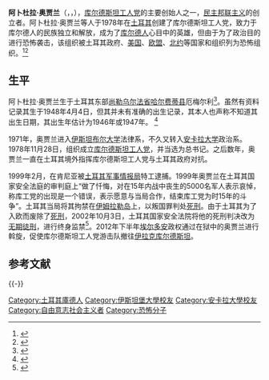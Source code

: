 {{Infobox person
| name = 阿卜杜拉·奧賈蘭<br/>Abdullah Öcalan
| image = 
| image_size = 
| caption = 
| birth_date = {{birth date and age|1948|4|4}}
| birth_place = {{TUR}}[[哈爾費蒂|哈爾費蒂]]
| residence = [[伊姆拉勒島|伊姆拉勒島]]（監獄島）
| nationality = {{TUR}}
| ethnicity = [[庫爾德族|庫爾德族]]
| occupation = [[库尔德斯坦工人党|库尔德斯坦工人党]]的主要创始人<ref name="Paul">Paul J. White, ''Primitive rebels or revolutionary modernizers?: the Kurdish national movement in Turkey'', Zed Books, 2000, [http://books.google.com.tr/books?id=a80KQ4jdOeUC&printsec=frontcover&dq=Primitive+rebels+or+revolutionary+modernizers%3F&hl=tr&ei=fojfTNauOYSkvgOt75HbDg&sa=X&oi=book_result&ct=result&resnum=1&ved=0CC0Q6AEwAA#v=onepage&q=%22nationalist%20leader%22&f=false "Professor Robert Olson, University of Kentucky"] {{Wayback|url=http://books.google.com.tr/books?id=a80KQ4jdOeUC&printsec=frontcover&dq=Primitive+rebels+or+revolutionary+modernizers%3F&hl=tr&ei=fojfTNauOYSkvgOt75HbDg&sa=X&oi=book_result&ct=result&resnum=1&ved=0CC0Q6AEwAA#v=onepage&q=%22nationalist%20leader%22&f=false |date=20141217034259 }}</ref>、政治活動家、作家
| organization = 庫爾德斯坦工人黨<br/>[[库尔德斯坦社群联盟|库尔德斯坦社群联盟]]
| conviction = 叛國罪
| Penalty = 終身監禁
| laterwork = 回憶錄：《監獄之作：文明的根源》
}}
'''阿卜杜拉·奥贾兰'''（{{lang-tr|Abdullah Öcalan}}，{{IPA-tr|ød͡ʒalan}}，{{bd|1948年|4月4日|||}}），[[库尔德斯坦工人党|库尔德斯坦工人党]]的主要创始人之一，[[民主邦联主义|民主邦联主义]]的创立者。阿卜杜拉·奥贾兰等人于1978年在[[土耳其|土耳其]]创建了库尔德斯坦工人党，致力于库尔德人的民族独立和解放，成为了[[库尔德人|库尔德人]]心目中的英雄，但由于为了政治目的进行恐怖袭击，该组织被土耳其政府、[[美国|美国]]、[[欧盟|欧盟]]、[[北约|北约]]等国家和组织列为恐怖组织。<ref name="USTerrorList2">{{cite web| url=http://www.state.gov/s/ct/rls/crt/2006/82738.htm| work=Country Reports on Terrorism| title=Chapter 6—Terrorist Groups| date=2005-04-27| publisher=[[United_States_Department_of_State|United States Department of State]]| archiveurl=https://web.archive.org/web/20050526080545/http://www.state.gov/s/ct/rls/45394.htm| archivedate=2005-05-26| accessdate=2008-07-23| deadurl=yes}}</ref><ref name="DoS">{{cite web |last=Powell |first=Colin |title=2001 Report on Foreign Terrorist Organizations |url=http://www.state.gov/s/ct/rls/rpt/fto/2001/5258.htm |work=Foreign Terrorist Organizations |publisher=Bureau of Public Affairs, U.S. State Department |location=Washington, DC |date=2001-10-05 |access-date=2014-10-18 |archive-url=https://web.archive.org/web/20101128065022/http://www.state.gov/s/ct/rls/rpt/fto/2001/5258.htm |archive-date=2010-11-28 |dead-url=yes }}</ref>

== 生平 ==
阿卜杜拉·奥贾兰生于土耳其东部[[尚勒乌尔法省|尚勒乌尔法省]][[哈尔费蒂县|哈尔费蒂县]]厄梅尔利<ref name="BIRTH">{{Dead link|date=August 2010|bot=RjwilmsiBot}}</ref>。虽然有资料记录其生于1948年4月4日，但其并未有准确的出生记录，其本人也声称不知道其出生日期，其出生年估计为1946年或1947年。 <ref>{{cite web|url=http://www.chris-kutschera.com/A/Ocalan%20Last%20Interview.htm|title=Abdullah Ocalan's Last Interview|last=Kutschera|first=Chris|year=1999|accessdate=2013-10-15|archive-url=https://web.archive.org/web/20131017171527/http://www.chris-kutschera.com/A/Ocalan%20Last%20Interview.htm|archive-date=2013-10-17|dead-url=yes}}</ref> 

1971年，奥贾兰进入[[伊斯坦布尔大学|伊斯坦布尔大学]]法律系，不久又转入[[安卡拉大学|安卡拉大学]]政治系。1978年11月28日，组织成立[[库尔德斯坦工人党|库尔德斯坦工人党]]，并当选为总书记。之后数年，奥贾兰一直在土耳其境外指挥库尔德斯坦工人党与土耳其政府对抗。

1999年2月，在肯尼亚被[[土耳其军事情报局|土耳其军事情报局]]特工逮捕。1999年奥贾兰在土耳其国家安全法庭的审判庭上“做了忏悔，对在15年内战中丧生的5000名军人表示哀悼，称库工党的出现是一个错误，表示愿意与当局合作，结束库工党为时15年的斗争”。土耳其当局将其拘禁在[[伊姆拉勒岛|伊姆拉勒岛]]上，以叛国罪判处[[死刑|死刑]]。由于土耳其为了入欧而废除了[[死刑|死刑]]，2002年10月3日，土耳其国家安全法院将他的死刑判决改为[[无期徒刑|无期徒刑]]，进行终身监禁<ref>{{Cite web |url=http://www.people.com.cn/GB/paper68/7120/688867.html |title=奥贾兰要被关一辈子 |access-date=2017-04-26 |archive-date=2002-11-25 |archive-url=https://web.archive.org/web/20021125183037/http://www.people.com.cn/GB/paper68/7120/688867.html |dead-url=no }}</ref>。2012年下半年[[埃尔多安|埃尔多安]]政权通过在狱中的奥贾兰进行斡旋，促使库尔德斯坦工人党游击队撤往[[伊拉克库尔德斯坦|伊拉克库尔德斯坦]]。

== 参考文献 ==
{{Reflist|30em}}

{{-}}
{{Authority control}}
{{DEFAULTSORT:Ocalan, Abdullah}}
[[Category:土耳其庫德人|Category:土耳其庫德人]]
[[Category:伊斯坦堡大學校友|Category:伊斯坦堡大學校友]]
[[Category:安卡拉大學校友|Category:安卡拉大學校友]]
[[Category:自由意志社会主义者|Category:自由意志社会主义者]]
[[Category:恐怖分子|Category:恐怖分子]]